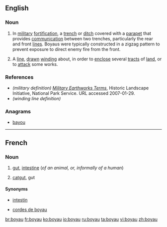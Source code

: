 ==English==

===Noun===
{{en-noun}}

# {{military|defense}} In [[military]] [[fortification]], a [[trench]] or [[ditch]] covered with a [[parapet]] that provides [[communication]] between two trenches, particularly the rear and front [[lines]]. Boyaus were typically constructed in a zigzag pattern to prevent exposure to direct enemy fire from the front.
# A [[line]], [[drawn]] [[winding]] about, in order to [[enclose]] several [[tracts]] of [[land]], or to [[attack]] some works.

===References===
* ''(military definition)'' ''[http://www.cr.nps.gov/hps/hli/currents/earthworks/glossaryA_C.htm Military Earthworks Terms]'', Historic Landscape Initiative, National Park Service. URL accessed 2007-01-29.
* ''(winding line definition)'' {{1728}}

===Anagrams===
* [[bayou#English|bayou]]

----

==French==

===Noun===
{{fr-noun|m|pl=boyaux}}

# {{anatomy|lang=fr}} [[gut]], [[intestine]] (''of an animal, or, informally of a human'')
# [[catgut]], gut

====Synonyms====
* {{sense|gut}} [[intestin]]
* {{sense|catgut}} [[corde de boyau|cordes de boyau]]

[[br:boyau]]
[[fr:boyau]]
[[ko:boyau]]
[[io:boyau]]
[[ru:boyau]]
[[ta:boyau]]
[[vi:boyau]]
[[zh:boyau]]